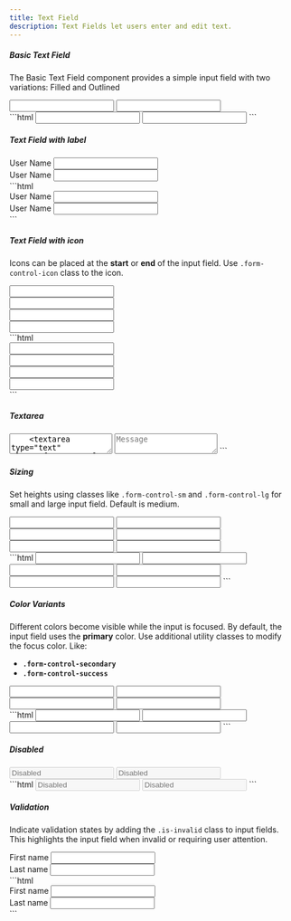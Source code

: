 ```yaml
---
title: Text Field
description: Text Fields let users enter and edit text.
---
```


##### Basic Text Field

The Basic Text Field component provides a simple input field with two variations: Filled and Outlined

<Example>
  <div slot="preview" class="not-prose grid items-center gap-3 sm:grid-cols-2">
    <input type="text" class="form-control-fill" />
    <input type="text" class="form-control" />
  </div>
  <div slot="code">
    ```html
    <input type="text" class="form-control-fill" />
    <input type="text" class="form-control" />
    ```
  </div>
</Example>

##### Text Field with label

<Example>
  <div slot="preview" class="not-prose grid items-center gap-3 sm:grid-cols-2">
    <div class="form-field">
      <label class="form-label">User Name</label>
      <input type="text" class="form-control-fill" />
    </div>
    <div class="form-field">
      <label class="form-label">User Name</label>
      <input type="text" class="form-control" />
    </div>
  </div>
  <div slot="code">
    ```html
    <div class="form-field">
      <label class="form-label">User Name</label>
      <input type="text" class="form-control-fill" />
    </div>
    <div class="form-field">
      <label class="form-label">User Name</label>
      <input type="text" class="form-control" />
    </div>
    ```
  </div>
</Example>

##### Text Field with icon

Icons can be placed at the **start** or **end** of the input field. Use `.form-control-icon` class to the icon.

<Example>
  <div slot="preview" class="not-prose grid items-center gap-3 sm:grid-cols-2">
    <div class="input-group-icon">
      <span class="icon-[material-symbols--calendar-today-outline-rounded] form-control-icon-start"></span>
      <input type="text" class="form-control-fill" />
    </div>
    <div class="input-group-icon">
      <span class="icon-[material-symbols--calendar-today-outline-rounded] form-control-icon-start"></span>
      <input type="text" class="form-control" />
    </div>
    <div class="input-group-icon">
      <input type="text" class="form-control-fill" />
      <span class="icon-[material-symbols--calendar-today-outline-rounded] form-control-icon-end"></span>
    </div>
    <div class="input-group-icon">
      <input type="text" class="form-control" />
      <span class="icon-[material-symbols--calendar-today-outline-rounded] form-control-icon-end"></span>
    </div>
  </div>
  <div slot="code">
    ```html
    <div class="input-group-icon">
      <span class="icon-[material-symbols--calendar-today-outline-rounded] form-control-icon-start"></span>
      <input type="text" class="form-control-fill" />
    </div>
    <div class="input-group-icon">
      <span class="icon-[material-symbols--calendar-today-outline-rounded] form-control-icon-start"></span>
      <input type="text" class="form-control" />
    </div>
    <div class="input-group-icon">
      <input type="text" class="form-control-fill" />
      <span class="icon-[material-symbols--calendar-today-outline-rounded] form-control-icon-end"></span>
    </div>
    <div class="input-group-icon">
      <input type="text" class="form-control" />
      <span class="icon-[material-symbols--calendar-today-outline-rounded] form-control-icon-end"></span>
    </div>
    ```
  </div>
</Example>

##### Textarea

<Example>
  <div slot="preview" class="not-prose grid items-center gap-3 sm:grid-cols-2">
    <textarea type="text" class="form-control-fill" placeholder="Message" />
    <textarea type="text" class="form-control" placeholder="Message" />
  </div>
  <div slot="code">
    ```html
    <textarea type="text" class="form-control-fill" placeholder="Message"></textarea>
    <textarea type="text" class="form-control" placeholder="Message"></textarea>
    ```
  </div>
</Example>

##### Sizing

Set heights using classes like <code>.form-control-sm</code> and <code>.form-control-lg</code> for small and large input field. Default is medium.

<Example>
  <div slot="preview" class="not-prose grid items-center gap-3 sm:grid-cols-3">
    <input type="text" class="form-control-fill form-control-sm" />
    <input type="text" class="form-control-fill" />
    <input type="text" class="form-control-fill form-control-lg" />
    <input type="text" class="form-control form-control-sm" />
    <input type="text" class="form-control" />
    <input type="text" class="form-control form-control-lg" />
  </div>
  <div slot="code">
    ```html
    <input type="text" class="form-control-fill form-control-sm" />
    <input type="text" class="form-control-fill" />
    <input type="text" class="form-control-fill form-control-lg" />
    <input type="text" class="form-control form-control-sm" />
    <input type="text" class="form-control" />
    <input type="text" class="form-control form-control-lg" />
    ```
  </div>
</Example>

##### Color Variants

Different colors become visible while the input is focused. By default, the input field uses the **primary** color. Use additional utility classes to modify the focus color. Like:

- **`.form-control-secondary`**
- **`.form-control-success`**

<Example>
  <div slot="preview" class="not-prose grid items-center gap-3 sm:grid-cols-2">
    <input type="text" class="form-control-fill form-control-secondary" />
    <input type="text" class="form-control-fill form-control-success" />
    <input type="text" class="form-control form-control-secondary" />
    <input type="text" class="form-control form-control-success" />
  </div>
  <div slot="code">
    ```html
    <input type="text" class="form-control-fill form-control-secondary" />
    <input type="text" class="form-control-fill form-control-success" />
    <input type="text" class="form-control form-control-secondary" />
    <input type="text" class="form-control form-control-success" />
    ```
  </div>
</Example>

##### Disabled

<Example>
  <div slot="preview" class="not-prose grid items-center gap-3 sm:grid-cols-2">
    <input type="text" class="form-control-fill" placeholder="Disabled" disabled />
    <input type="text" class="form-control" placeholder="Disabled" disabled />
  </div>
  <div slot="code">
    ```html
    <input type="text" class="form-control-fill" placeholder="Disabled" disabled />
    <input type="text" class="form-control" placeholder="Disabled" disabled />
    ```
  </div>
</Example>

##### Validation

Indicate validation states by adding the `.is-invalid` class to input fields. This highlights the input field when invalid or requiring user attention.

<Example>
  <div slot="preview" class="not-prose grid items-center gap-3 sm:grid-cols-2">
    <div class="form-field">
      <label class="form-label">First name</label>
      <input type="text" class="form-control-fill is-invalid" />
    </div>
    <div class="form-field">
      <label class="form-label">Last name</label>
      <input type="text" class="form-control is-invalid" />
    </div>
  </div>
  <div slot="code">
    ```html
    <div class="form-field">
      <label class="form-label">First name</label>
      <input type="text" class="form-control-fill is-invalid" />
    </div>
    <div class="form-field">
      <label class="form-label">Last name</label>
      <input type="text" class="form-control is-invalid" />
    </div>
    ```
  </div>
</Example>
